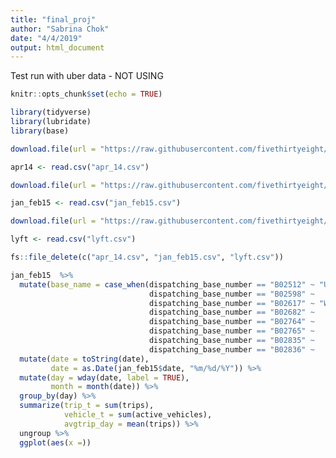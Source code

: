 ```yaml
---
title: "final_proj"
author: "Sabrina Chok"
date: "4/4/2019"
output: html_document
---
```


Test run with uber data - NOT USING

```r
knitr::opts_chunk$set(echo = TRUE)

library(tidyverse)
library(lubridate)
library(base)

download.file(url = "https://raw.githubusercontent.com/fivethirtyeight/uber-tlc-foil-response/master/uber-trip-data/uber-raw-data-apr14.csv", destfile = "apr_14.csv", mode = "wb")

apr14 <- read.csv("apr_14.csv")

download.file(url = "https://raw.githubusercontent.com/fivethirtyeight/uber-tlc-foil-response/master/Uber-Jan-Feb-FOIL.csv", destfile = "jan_feb15.csv", mode = "wb")

jan_feb15 <- read.csv("jan_feb15.csv")

download.file(url = "https://raw.githubusercontent.com/fivethirtyeight/uber-tlc-foil-response/master/other-FHV-data/Lyft_B02510.csv", destfile = "lyft.csv", mode = "wb")

lyft <- read.csv("lyft.csv")

fs::file_delete(c("apr_14.csv", "jan_feb15.csv", "lyft.csv"))

```

```r
jan_feb15  %>%  
  mutate(base_name = case_when(dispatching_base_number == "B02512" ~ "Unter",
                               dispatching_base_number == "B02598" ~	"Hinter",
                               dispatching_base_number == "B02617" ~ "Weiter",
                               dispatching_base_number == "B02682" ~	"Schmecken",
                               dispatching_base_number == "B02764" ~	"Danach-NY",
                               dispatching_base_number == "B02765" ~	"Grun",
                               dispatching_base_number == "B02835" ~	"Dreist",
                               dispatching_base_number == "B02836" ~	"Drinnen")) %>%
  mutate(date = toString(date), 
         date = as.Date(jan_feb15$date, "%m/%d/%Y")) %>% 
  mutate(day = wday(date, label = TRUE),
         month = month(date)) %>% 
  group_by(day) %>% 
  summarize(trip_t = sum(trips),
            vehicle_t = sum(active_vehicles),
            avgtrip_day = mean(trips)) %>% 
  ungroup %>% 
  ggplot(aes(x =))

  
  
  
```








